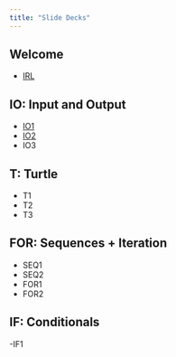 ```yaml
---
title: "Slide Decks"
---
```

## Welcome
- [IRL](IRL.pdf)

## IO: Input and Output
- [IO1](IO1.pdf)
- [IO2](IO2.pdf)
- IO3

## T: Turtle
- T1
- T2
- T3

## FOR: Sequences + Iteration
- SEQ1
- SEQ2
- FOR1
- FOR2

## IF: Conditionals
-IF1


